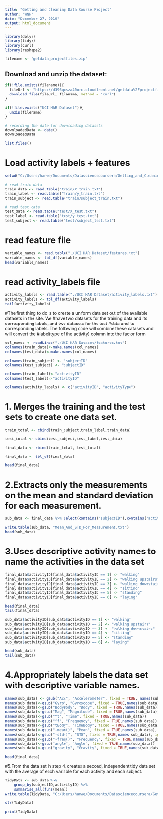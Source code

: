 ---
title: "Getting and Cleaning Data Course Project"
author: "WNH"
date: "December 27, 2019"
output: html_document
---

```{r}
library(dplyr)
library(tidyr)
library(curl)
library(reshape2)
```

```{r}
filename <- "getdata_projectfiles.zip"
```
## Download and unzip the dataset:
```{r}
if(!file.exists(filename)){
  fileUrl <- "https://d396qusza40orc.cloudfront.net/getdata%2Fprojectfiles%2FUCI%20HAR%20Dataset.zip"
  download.file(fileUrl, filename, method = "curl")
}

if(!file.exists("UCI HAR Dataset")){
  unzip(filename)
}

# recording the date for downloading datasets
downloadedData <- date()
downloadedData

list.files()

```
# Load activity labels + features
```{r}
setwd("C:/Users/hanwe/Documents/Datasciencecoursera/Getting_and_Cleaning_Course/Project/UCI HAR Dataset")

# read train data
train_data <- read.table("train/X_train.txt")
train_label <- read.table("train/y_train.txt")
train_subject <- read.table("train/subject_train.txt")

# read test data
test_data <- read.table("test/X_test.txt")
test_label <- read.table("test/y_test.txt")
test_subject <- read.table("test/subject_test.txt")

```
# read feature file
```{r}
variable_names <- read.table("./UCI HAR Dataset/features.txt")
variable_names <- tbl_df(variable_names)
head(variable_names)
```
# read activity_labels file
```{r}
activity_labels <- read.table("./UCI HAR Dataset/activity_labels.txt")
activity_labels <- tbl_df(activity_labels)
tail(activity_labels)

```
#The first thing to do is to create a uniform data set out of the available datasets in the site. We #have two datasets for the training data and its corresponding labels, and two datasets for the test #data and its corresponding labels. The following code will combine these datasets and will convert the #label(type of the activity) column into the factor form 
```{r}
col_names <- readLines("./UCI HAR Dataset/features.txt")
colnames(train_data)<-make.names(col_names)
colnames(test_data)<-make.names(col_names)

colnames(train_subject) <- "subjectID"
colnames(test_subject) <- "subjectID"

colnames(train_label)<-"activityID"
colnames(test_label)<-"activityID"

colnames(activity_labels) <- c("activityID", "activityType")
```

# 1. Merges the training and the test sets to create one data set.
```{r}
train_total <- cbind(train_subject,train_label,train_data)

test_total <- cbind(test_subject,test_label,test_data)

final_data <- rbind(train_total, test_total)

final_data <- tbl_df(final_data)

head(final_data)
```
# 2.Extracts only the measurements on the mean and standard deviation for each measurement.
```{r}
sub_data <- final_data %>% select(contains("subjectID"),contains("activityID"),contains(".mean."),contains(".std."))

write.table(sub_data, "Mean_And_STD_For_Measurement.txt")
head(sub_data)
```
# 3.Uses descriptive activity names to name the activities in the data set
```{r}
final_data$activityID[final_data$activityID == 1] <- "walking"
final_data$activityID[final_data$activityID == 2] <- "walking upstairs"
final_data$activityID[final_data$activityID == 3] <- "walking downstairs"
final_data$activityID[final_data$activityID == 4] <- "sitting"
final_data$activityID[final_data$activityID == 5] <- "standing"
final_data$activityID[final_data$activityID == 6] <- "laying"

head(final_data)
tail(final_data)

sub_data$activityID[sub_data$activityID == 1] <- "walking"
sub_data$activityID[sub_data$activityID == 2] <- "walking upstairs"
sub_data$activityID[sub_data$activityID == 3] <- "walking downstairs"
sub_data$activityID[sub_data$activityID == 4] <- "sitting"
sub_data$activityID[sub_data$activityID == 5] <- "standing"
sub_data$activityID[sub_data$activityID == 6] <- "laying"

head(sub_data)
tail(sub_data)

```
# 4.Appropriately labels the data set with descriptive variable names.
```{r}

names(sub_data) <- gsub("Acc", "Accelerometer", fixed = TRUE, names(sub_data)) 
names(sub_data)<-gsub("Gyro", "Gyroscope", fixed = TRUE,names(sub_data))
names(sub_data)<-gsub("BodyBody", "Body", fixed = TRUE,names(sub_data))
names(sub_data)<-gsub("Mag", "Magnitude", fixed = TRUE,names(sub_data))
names(sub_data)<-gsub("^t", "Time", fixed = TRUE,names(sub_data))
names(sub_data)<-gsub("^f", "Frequency", fixed = TRUE,names(sub_data))
names(sub_data)<-gsub("tBody", "TimeBody", fixed = TRUE,names(sub_data))
names(sub_data)<-gsub("-mean()", "Mean", fixed = TRUE,names(sub_data), ignore.case = TRUE)
names(sub_data)<-gsub("-std()", "STD", fixed = TRUE,names(sub_data), ignore.case = TRUE)
names(sub_data)<-gsub("-freq()", "Frequency", fixed = TRUE,names(sub_data), ignore.case = TRUE)
names(sub_data)<-gsub("angle", "Angle", fixed = TRUE,names(sub_data))
names(sub_data)<-gsub("gravity", "Gravity", fixed = TRUE,names(sub_data))

head(final_data)
```
#5.From the data set in step 4, creates a second, independent tidy data set with the average of each variable for each activity and each subject.
```{r}
TidyData <- sub_data %>%
    group_by(subjectID,activityID) %>%
    summarise_all(funs(mean))
write.table(TidyData, "C:/Users/hanwe/Documents/Datasciencecoursera/Getting_and_Cleaning_Course/Project/TidyData.txt", row.name=FALSE)
```

```{r}
str(TidyData)
```

```{r}
print(TidyData)
```

```{r}

```

```{r}

```

```{r}

```

